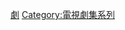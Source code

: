 {{Catnav|頁面分類|...|香港電台節目|香港電台電視節目|香港電台電視劇集}}

[[Category:香港電台電視劇集|劇]]
[[Category:電視劇集系列|Category:電視劇集系列]]